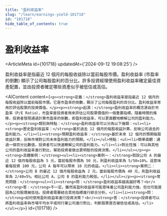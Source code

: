 ```yaml
---
title: "盈利收益率"
slug: "/learn/earnings-yield-101718"
id: "101718"
hide_table_of_contents: true
---
```



# 盈利收益率

<ArticleMeta id={101718} updatedAt={'2024-09-12 19:08:25'} />
<div className='border-solid border-b border-t-0 my-4 border-[var(--ifm-color-gray-300)]' />

盈利收益率是指最近 12 個月的每股收益除以當前每股市價。盈利收益率 (市盈率的倒數) 顯示了公司每股盈利的百分比。許多投資經理使用盈利收益率確定最佳資產配置，並由投資者確定哪些資產似乎被低估或高估。

<AIContent content={`<p><strong>定義：</strong>盈利收益率是指最近 12 個月的每股收益除以當前每股市價。它是市盈率的倒數，顯示了公司每股盈利的百分比。盈利收益率常用於評估股票的投資價值。</p><p><strong>起源：</strong>盈利收益率的概念源自於市盈率（P/E Ratio），市盈率是投資者用來評估公司股票價值的一個重要指標。隨着時間的推移，投資者發現通過計算市盈率的倒數，即盈利收益率，可以更直觀地瞭解公司的盈利能力。</p><p><strong>類別與特點：</strong>盈利收益率可以分為以下幾類：<ul><li><strong>歷史盈利收益率：</strong>基於過去 12 個月的每股收益計算，反映公司過去的盈利能力。</li><li><strong>預期盈利收益率：</strong>基於未來 12 個月的預期每股收益計算，反映市場對公司未來盈利能力的預期。</li></ul>特點：<ul><li>簡單直觀：通過一個百分比數值，投資者可以快速瞭解公司的盈利能力。</li><li>對比性強：可以與其他公司的盈利收益率進行對比，幫助投資者做出更明智的投資決策。</li></ul></p><p><strong>具體案例：</strong><ul><li><strong>案例一：</strong>假設公司 A 的最近 12 個月每股收益為 5 元，當前每股市價為 50 元，則盈利收益率為 5/50=10%。這意味着每投資 100 元，公司 A 每年可以帶來 10 元的收益。</li><li><strong>案例二：</strong>公司 B 的最近 12 個月每股收益為 2 元，當前每股市價為 40 元，則盈利收益率為 2/40=5%。相比公司 A，公司 B 的盈利能力較低。</li></ul></p><p><strong>常見問題：</strong><ul><li><strong>問：</strong>盈利收益率越高越好嗎？<br/><strong>答：</strong>不一定。雖然高盈利收益率可能意味着公司盈利能力強，但也可能是因為公司股價被低估。投資者需要結合其他指標進行綜合分析。</li><li><strong>問：</strong>如何使用盈利收益率進行投資決策？<br/><strong>答：</strong>投資者可以將盈利收益率與市場平均水平或同行業公司進行對比，判斷股票是否被低估或高估。</li></ul></p>`} id={101718} />
